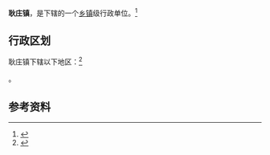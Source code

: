 {{中国乡级行政区|21/03/81/121/000}}

'''耿庄镇'''，是{{PRC admin/fullname|21/03/81/121/000|3}}下辖的一个[[乡镇|乡镇]]级行政单位。<ref>{{PRC admin/ref sgc|{{PRC admin/parent|21/03/81/121/000}}}}</ref>

== 行政区划 ==

耿庄镇下辖以下地区：<ref>{{PRC admin/ref sgc|21/03/81/121/000}}</ref>

{{PRC admin/children|21/03/81/121/000}}。

== 参考资料 ==

{{reflist}}

{{行政区划小作品}}
{{PRC admin/navcat|21/03/81/121/000}}